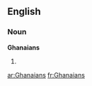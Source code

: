 ==English==

===Noun===
'''Ghanaians'''

# {{plural of|[[Ghanaian]]}}

[[ar:Ghanaians]]
[[fr:Ghanaians]]